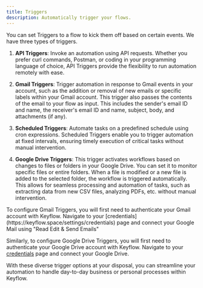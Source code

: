 ```yaml
---
title: Triggers
description: Automatically trigger your flows.
---
```


You can set Triggers to a flow to kick them off based on certain events. We have three types of triggers.

1. **API Triggers**: Invoke an automation using API requests. Whether you prefer curl commands, Postman, or coding in your programming language of choice, API Triggers provide the flexibility to run automation remotely with ease.

2. **Gmail Triggers**: Trigger automation in response to Gmail events in your account, such as the addition or removal of new emails or specific labels within your Gmail account. This trigger also passes the contents of the email to your flow as input. This includes the sender's email ID and name, the receiver's email ID and name, subject, body, and attachments (if any).

3. **Scheduled Triggers**: Automate tasks on a predefined schedule using cron expressions. Scheduled Triggers enable you to trigger automation at fixed intervals, ensuring timely execution of critical tasks without manual intervention.

4. **Google Drive Triggers**: This trigger activates workflows based on changes to files or folders in your Google Drive. You can set it to monitor specific files or entire folders. When a file is modified or a new file is added to the selected folder, the workflow is triggered automatically. This allows for seamless processing and automation of tasks, such as extracting data from new CSV files, analyzing PDFs, etc. without manual intervention.

<Note>
  To configure Gmail Triggers, you will first need to authenticate your Gmail
  account with Keyflow. Navigate to your
  [credentials](https://keyflow.space/settings/credentials) page and connect
  your Google Mail using "Read Edit & Send Emails"

Similarly, to configure Google Drive Triggers, you will first need to
authenticate your Google Drive account with Keyflow. Navigate to your
[credentials](https://keyflow.space/settings/credentials) page and connect
your Google Drive.

</Note>

With these diverse trigger options at your disposal, you can streamline your automation to handle day-to-day business or personal processes within Keyflow.
